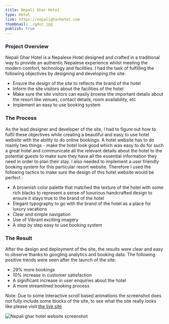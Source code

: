 ```yaml
---
title: Nepali Ghar Hotel
type: Hotel
link: https://nepaligharhotel.com
thumbnail: ./gduc.jpg
publish: true
---
```


### Project Overview

Nepali Ghar Hotel is a Nepalese Hotel designed and crafted in a traditional way to provide an authentic Nepalese experience whilst meeting the modern comfort, technology and facilities. I had the task of fulfilling the following objectives by designing and developing the site:

- Ensure the design of the site to reflects the brand of the hotel
- Inform the site visitors about the facilities of the hotel
- Make sure the site visitors can easily browse the important details about the resort like venues, contact details, room availability, etc
- Implement an easy to use booking system

### The Process

As the lead designer and developer of the site, I had to figure out how to fulfil these objectives while creating a beautiful and easy to use hotel website with the ability to do online bookings. A hotel website has to do mainly two things - make the hotel look good which was easy to do for such a great hotel and communicate all the relevant details about the hotel to the potential guests to make sure they have all the essential information they need in order to plan their stay. I also needed to implement a user friendly booking system for this particular resort website. Therefore I used the following tactics to make sure the design of this hotel website would be perfect :

- A brownish color palette that matched the texture of the hotel with some rich blacks to represent a sense of luxurious handcrafted design to ensure it stays true to the brand of the hotel
- Elegant typography to go with the brand of the hotel as a place for luxury vacations
- Clear and simple navigation
- Use of Vibrant exciting imagery
- A step by step easy to use booking system

### The Result

After the design and deployment of the site, the results were clear and easy to observe thanks to googling analytics and booking data. The following positive trends were seen after the launch of the site:

- 29% more bookings
- 10% increase in customer satisfaction
- A significant increase in user enquiries about the hotel
- A more streamlined booking process

Note: Due to some interactive scroll based animations the screenshot does not fully include some blocks of the site, to see what the site really looks like please visit [the live site](https://www.nepaligharhotel.com/)

![Nepali ghar hotel website screenshot](./nepalighar-full.jpg)
